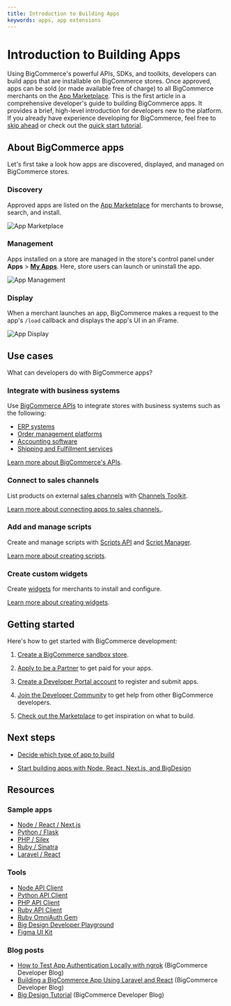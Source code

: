 ```yaml
---
title: Introduction to Building Apps
keywords: apps, app extensions
---
```


# Introduction to Building Apps

Using BigCommerce's powerful APIs, SDKs, and toolkits, developers can build apps that are installable on BigCommerce stores. Once approved, apps can be sold (or made available free of charge) to all BigCommerce merchants on the [App Marketplace](https://www.bigcommerce.com/apps). This is the first article in a comprehensive developer's guide to building BigCommerce apps. It provides a brief, high-level introduction for developers new to the platform. If you already have experience developing for BigCommerce, feel free to [skip ahead](#next-steps) or check out the [quick start tutorial](/docs/integrations/apps/quick-start).


## About BigCommerce apps

Let's first take a look how apps are discovered, displayed, and managed on BigCommerce stores.

### Discovery
Approved apps are listed on the [App Marketplace](https://www.bigcommerce.com/apps/) for merchants to browse, search, and install.

![App Marketplace](https://storage.googleapis.com/bigcommerce-production-dev-center/images/apps/apps-01-introduction-01.png "App Marketplace")

### Management
Apps installed on a store are managed in the store's control panel under **Apps** > [**My Apps**](https://login.bigcommerce.com/deep-links/manage/marketplace/apps/my-apps/drafts). Here, store users can launch or uninstall the app.

![App Management](https://storage.googleapis.com/bigcommerce-production-dev-center/images/apps/apps-01-introduction-02.png  "App Management")

### Display
When a merchant launches an app, BigCommerce makes a request to the app's `/load` callback and displays the app's UI in an iFrame.

![App Display](https://storage.googleapis.com/bigcommerce-production-dev-center/images/apps/apps-01-introduction-03.png  "App Display")

## Use cases
What can developers do with BigCommerce apps?

### Integrate with business systems
Use [BigCommerce APIs](/docs/api) to integrate stores with business systems such as the following:
* [ERP systems](https://www.bigcommerce.com/apps/categories/erp/)
* [Order management platforms](https://www.bigcommerce.com/apps/categories/catalog-order-management/)
* [Accounting software](https://www.bigcommerce.com/apps/categories/accounting-tax/)
* [Shipping and Fulfillment services](https://www.bigcommerce.com/apps/categories/shipping-fulfillment/)

[Learn more about BigCommerce's APIs](/docs/api).


### Connect to sales channels
List products on external [sales channels](https://www.bigcommerce.com/apps/categories/sales-channels/) with [Channels Toolkit](/docs/integrations/channels/toolkit-reference).

[Learn more about connecting apps to sales channels.](/docs/integrations/channels).

### Add and manage scripts
Create and manage scripts with [Scripts API](/docs/rest-management/scripts) and [Script Manager](https://support.bigcommerce.com/s/article/Using-Script-Manager).

[Learn more about creating scripts](/docs/integrations/scripts).

### Create custom widgets
Create [widgets](https://support.bigcommerce.com/s/article/Page-Builder#builder) for merchants to install and configure.

[Learn more about creating widgets](/docs/storefront/widgets).

## Getting started
Here's how to get started with BigCommerce development:
1. [Create a BigCommerce sandbox store](/docs/start/about/sandboxes).

2. [Apply to be a Partner](https://www.bigcommerce.com/partners) to get paid for your apps.

3. [Create a Developer Portal account](https://devtools.bigcommerce.com/) to register and submit apps.

4. [Join the Developer Community](/community) to get help from other BigCommerce developers.
5. [Check out the Marketplace](https://www.bigcommerce.com/marketplace/) to get inspiration on what to build.


## Next steps
* [Decide which type of app to build](/docs/integrations/apps/guide/types)

* [Start building apps with Node, React, Next.js, and BigDesign](/docs/integrations/apps/quick-start)


## Resources

### Sample apps
* [Node / React / Next.js](https://github.com/bigcommerce/sample-app-nodejs)
* [Python / Flask](https://github.com/bigcommerce/hello-world-app-python-flask)
* [PHP / Silex](https://github.com/bigcommerce/hello-world-app-php-silex)
* [Ruby / Sinatra](https://github.com/bigcommerce/hello-world-app-ruby-sinatra)
* [Laravel / React](https://github.com/bigcommerce/laravel-react-sample-app)

### Tools
* [Node API Client](https://github.com/bigcommerce/node-bigcommerce/)
* [Python API Client](https://github.com/bigcommerce/bigcommerce-api-python)
* [PHP API Client](https://github.com/bigcommerce/bigcommerce-api-php)
* [Ruby API Client](https://github.com/bigcommerce/bigcommerce-api-ruby)
* [Ruby OmniAuth Gem](https://github.com/bigcommerce/omniauth-bigcommerce)
* [Big Design Developer Playground](https://developer.bigcommerce.com/big-design)
* [Figma UI Kit](https://figma.com/file/jTVuUkiZ1j3rux8WHG4IKK/BigDesign-UI-Kit?node-id=0%3A1/duplicate)

### Blog posts
* [How to Test App Authentication Locally with ngrok](https://medium.com/bigcommerce-developer-blog/how-to-test-app-authentication-locally-with-ngrok-149150bfe4cf) (BigCommerce Developer Blog)
* [Building a BigCommerce App Using Laravel and React](https://medium.com/bigcommerce-developer-blog/building-a-bigcommerce-app-using-laravel-and-react-711ceceb5006) (BigCommerce Developer Blog)
* [Big Design Tutorial](https://medium.com/bigcommerce-developer-blog/bigdesign-build-native-looking-uis-with-the-bigcommerce-design-system-fb06a01a24f2) (BigCommerce Developer Blog)
